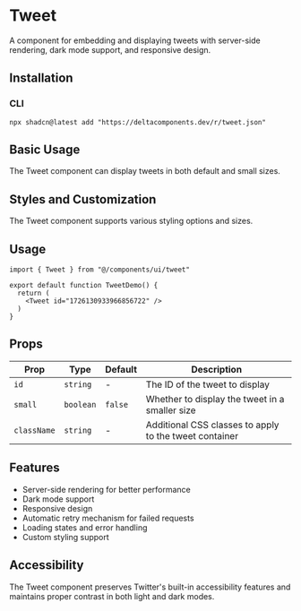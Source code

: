 # Tweet

A component for embedding and displaying tweets with server-side rendering, dark mode support, and responsive design.

## Installation

### CLI

```shell
npx shadcn@latest add "https://deltacomponents.dev/r/tweet.json"
```

## Basic Usage

The Tweet component can display tweets in both default and small sizes.

<ComponentTabs name="tweet-basic" />

## Styles and Customization

The Tweet component supports various styling options and sizes.

<ComponentTabs name="tweet-styles" />

## Usage

```tsx
import { Tweet } from "@/components/ui/tweet"

export default function TweetDemo() {
  return (
    <Tweet id="1726130933966856722" />
  )
}
```

## Props

| Prop | Type | Default | Description |
|------|------|---------|-------------|
| `id` | `string` | - | The ID of the tweet to display |
| `small` | `boolean` | `false` | Whether to display the tweet in a smaller size |
| `className` | `string` | - | Additional CSS classes to apply to the tweet container |

## Features

- Server-side rendering for better performance
- Dark mode support
- Responsive design
- Automatic retry mechanism for failed requests
- Loading states and error handling
- Custom styling support

## Accessibility

The Tweet component preserves Twitter's built-in accessibility features and maintains proper contrast in both light and dark modes. 